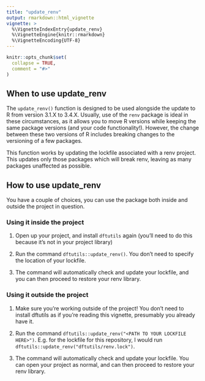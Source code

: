 ```yaml
---
title: "update_renv"
output: rmarkdown::html_vignette
vignette: >
  %\VignetteIndexEntry{update_renv}
  %\VignetteEngine{knitr::rmarkdown}
  %\VignetteEncoding{UTF-8}
---
```


```r
knitr::opts_chunk$set(
  collapse = TRUE,
  comment = "#>"
)
```

## When to use update_renv

The `update_renv()` function is designed to be used alongside the update to R from version 3.1.X to 3.4.X. Usually, use of the `renv` package is ideal in these circumstances, as it allows you to move R versions while keeping the same package versions (and your code functionality!). However, the change between these two versions of R includes breaking changes to the versioning of a few packages. 

This function works by updating the lockfile associated with a renv project. This updates only those packages which will break renv, leaving as many packages unaffected as possible.

## How to use update_renv

You have a couple of choices, you can use the package both inside and outside the project in question.

### Using it inside the project

1. Open up your project, and install `dftutils` again (you'll need to do this because it's not in your project library)

2. Run the command `dftutils::update_renv()`. You don't need to specify the location of your lockfile.

3. The command will automatically check and update your lockfile, and you can then proceed to restore your renv library.

### Using it outside the project

1. Make sure you're working outside of the project! You don't need to install dftutils as if you're reading this vignette, presumably you already have it.

2. Run the command `dftutils::update_renv("<PATH TO YOUR LOCKFILE HERE>")`. E.g. for the lockfile for this repository, I would run `dftutils::update_renv("dftutils/renv.lock")`.

3. The command will automatically check and update your lockfile. You can open your project as normal, and can then proceed to restore your renv library.
